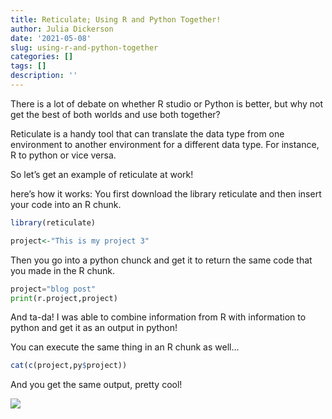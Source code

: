 ```yaml
---
title: Reticulate; Using R and Python Together!
author: Julia Dickerson
date: '2021-05-08'
slug: using-r-and-python-together
categories: []
tags: []
description: ''
---
```

There is a lot of debate on whether R studio or Python is better, but why not get the best of both worlds and use both together? 

Reticulate is a handy tool that can translate the data type from one environment to another environment for a different data type. For instance, R to python or vice versa. 

So let's get an example of reticulate at work!

here's how it works: 
You first download the library reticulate and then insert your code into an R chunk. 

```R
library(reticulate)

project<-"This is my project 3"
```

Then you go into a python chunck and get it to return the same code that you made in the R chunk. 

```python
project="blog post"
print(r.project,project)
```

And ta-da! I was able to combine information from R with information to python and get it as an output in python!

You can execute the same thing in an R chunk as well...

```R
cat(c(project,py$project))
```

And you get the same output, pretty cool!

![](/img/reticulated_python.png)







